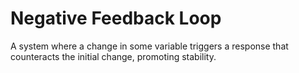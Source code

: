 # Negative Feedback Loop

A system where a change in some variable triggers a response that counteracts the initial change, promoting stability.